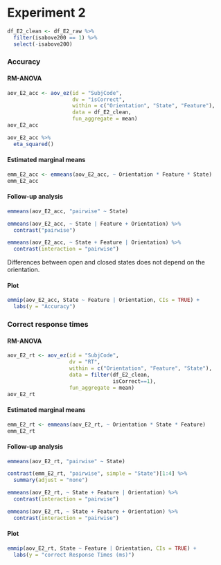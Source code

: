 
# Experiment 2

```r
df_E2_clean <- df_E2_raw %>% 
  filter(isabove200 == 1) %>% 
  select(-isabove200)
```

### Accuracy

#### RM-ANOVA

```r
aov_E2_acc <- aov_ez(id = "SubjCode",
                     dv = "isCorrect",
                     within = c("Orientation", "State", "Feature"),
                     data = df_E2_clean,
                     fun_aggregate = mean)
aov_E2_acc
```

```r
aov_E2_acc %>% 
  eta_squared()
```


#### Estimated marginal means

```r
emm_E2_acc <- emmeans(aov_E2_acc, ~ Orientation * Feature * State)
emm_E2_acc
```

#### Follow-up analysis

```r
emmeans(aov_E2_acc, "pairwise" ~ State)
```

```r
emmeans(aov_E2_acc, ~ State | Feature + Orientation) %>% 
  contrast("pairwise") 
```

```r
emmeans(aov_E2_acc, ~ State + Feature | Orientation) %>% 
  contrast(interaction = "pairwise")
```
Differences between open and closed states does not depend on the orientation.

#### Plot

```r
emmip(aov_E2_acc, State ~ Feature | Orientation, CIs = TRUE) +
  labs(y = "Accuracy")
```

### Correct response times

#### RM-ANOVA

```r
aov_E2_rt <- aov_ez(id = "SubjCode",
                    dv = "RT",
                    within = c("Orientation", "Feature", "State"),
                    data = filter(df_E2_clean,
                                  isCorrect==1),
                    fun_aggregate = mean)
aov_E2_rt
```

#### Estimated marginal means

```r
emm_E2_rt <- emmeans(aov_E2_rt, ~ Orientation * State * Feature)
emm_E2_rt
```

#### Follow-up analysis

```r
emmeans(aov_E2_rt, "pairwise" ~ State)
```

```r
contrast(emm_E2_rt, "pairwise", simple = "State")[1:4] %>% 
  summary(adjust = "none")
```

```r
emmeans(aov_E2_rt, ~ State + Feature | Orientation) %>% 
  contrast(interaction = "pairwise")
```

```r
emmeans(aov_E2_rt, ~ State + Feature + Orientation) %>% 
  contrast(interaction = "pairwise")
```

#### Plot

```r
emmip(aov_E2_rt, State ~ Feature | Orientation, CIs = TRUE) +
  labs(y = "correct Response Times (ms)")
```
